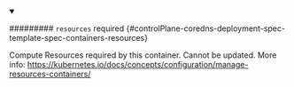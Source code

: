 


<details className="config-field" data-expandable="true" open>
<summary>

######### `resources` <span className="config-field-required" data-required="false">required</span> <span className="config-field-type"></span> <span className="config-field-default"></span> <span className="config-field-enum"></span> {#controlPlane-coredns-deployment-spec-template-spec-containers-resources}

Compute Resources required by this container.
Cannot be updated.
More info: https://kubernetes.io/docs/concepts/configuration/manage-resources-containers/

</summary>

<PartialResourcesreference />


</details>
